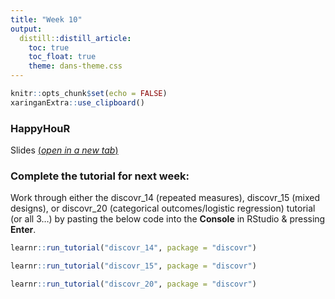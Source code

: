 ```yaml
---
title: "Week 10"
output:
  distill::distill_article:
    toc: true
    toc_float: true
    theme: dans-theme.css
---
```


```r
knitr::opts_chunk$set(echo = FALSE)
xaringanExtra::use_clipboard()
```

### HappyHouR 

Slides [(*open in a new tab*)](https://fundrmentals-slides.netlify.app/week_10/index.html){target="_blank"}

<!--

<iframe id="inlineFrameExample"
    title="Inline Frame Example"
    height="360"
    src="">
</iframe>
-->

### Complete the tutorial for next week: 

:::ojtask

Work through either the discovr_14 (repeated measures), discovr_15 (mixed designs), or discovr_20 (categorical outcomes/logistic regression) tutorial (or all 3...) by pasting the below code into the **Console** in RStudio & pressing **Enter**.

```r

learnr::run_tutorial("discovr_14", package = "discovr")

```

```r

learnr::run_tutorial("discovr_15", package = "discovr")

```

```r

learnr::run_tutorial("discovr_20", package = "discovr")

```

:::



<br>
